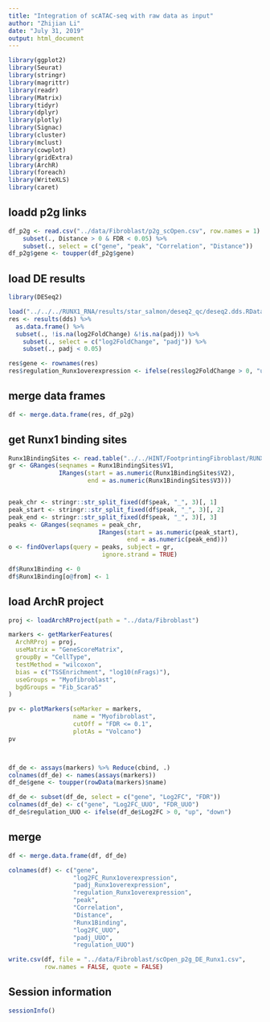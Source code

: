 ```yaml
---
title: "Integration of scATAC-seq with raw data as input"
author: "Zhijian Li"
date: "July 31, 2019"
output: html_document
---
```


```r
library(ggplot2)
library(Seurat)
library(stringr)
library(magrittr)
library(readr)
library(Matrix)
library(tidyr)
library(dplyr)
library(plotly)
library(Signac)
library(cluster)
library(mclust)
library(cowplot)
library(gridExtra)
library(ArchR)
library(foreach)
library(WriteXLS)
library(caret)
```


## loadd p2g links
```r
df_p2g <- read.csv("../data/Fibroblast/p2g_scOpen.csv", row.names = 1) %>%
    subset(., Distance > 0 & FDR < 0.05) %>%
    subset(., select = c("gene", "peak", "Correlation", "Distance"))
df_p2g$gene <- toupper(df_p2g$gene)
```

## load DE results
```r
library(DESeq2)

load("../../../RUNX1_RNA/results/star_salmon/deseq2_qc/deseq2.dds.RData")
res <- results(dds) %>%
  as.data.frame() %>%
  subset(., !is.na(log2FoldChange) &!is.na(padj)) %>%
    subset(., select = c("log2FoldChange", "padj")) %>%
    subset(., padj < 0.05)

res$gene <- rownames(res)
res$regulation_Runx1overexpression <- ifelse(res$log2FoldChange > 0, "up", "down")
```


## merge data frames
```r
df <- merge.data.frame(res, df_p2g)
```


## get Runx1 binding sites
```r
Runx1BindingSites <- read.table("../../HINT/FootprintingFibroblast/RUNX1.bed")
gr <- GRanges(seqnames = Runx1BindingSites$V1, 
              IRanges(start = as.numeric(Runx1BindingSites$V2),
                      end = as.numeric(Runx1BindingSites$V3)))


peak_chr <- stringr::str_split_fixed(df$peak, "_", 3)[, 1]
peak_start <- stringr::str_split_fixed(df$peak, "_", 3)[, 2]
peak_end <- stringr::str_split_fixed(df$peak, "_", 3)[, 3]
peaks <- GRanges(seqnames = peak_chr,
                         IRanges(start = as.numeric(peak_start),
                                 end = as.numeric(peak_end)))
o <- findOverlaps(query = peaks, subject = gr,
                          ignore.strand = TRUE)

df$Runx1Binding <- 0
df$Runx1Binding[o@from] <- 1
```


## load ArchR project
```r
proj <- loadArchRProject(path = "../data/Fibroblast")

markers <- getMarkerFeatures(
  ArchRProj = proj, 
  useMatrix = "GeneScoreMatrix",
  groupBy = "CellType",
  testMethod = "wilcoxon",
  bias = c("TSSEnrichment", "log10(nFrags)"),
  useGroups = "Myofibroblast",
  bgdGroups = "Fib_Scara5"
)

pv <- plotMarkers(seMarker = markers, 
                  name = "Myofibroblast", 
                  cutOff = "FDR <= 0.1", 
                  plotAs = "Volcano")
pv



df_de <- assays(markers) %>% Reduce(cbind, .)
colnames(df_de) <- names(assays(markers))
df_de$gene <- toupper(rowData(markers)$name)

df_de <- subset(df_de, select = c("gene", "Log2FC", "FDR"))
colnames(df_de) <- c("gene", "Log2FC_UUO", "FDR_UUO")
df_de$regulation_UUO <- ifelse(df_de$Log2FC > 0, "up", "down")
```

## merge
```r
df <- merge.data.frame(df, df_de)

colnames(df) <- c("gene",
                  "log2FC_Runx1overexpression",
                  "padj_Runx1overexpression",
                  "regulation_Runx1overexpression",
                  "peak",
                  "Correlation",
                  "Distance",
                  "Runx1Binding",
                  "log2FC_UUO",
                  "padj_UUO",
                  "regulation_UUO")

write.csv(df, file = "../data/Fibroblast/scOpen_p2g_DE_Runx1.csv",
          row.names = FALSE, quote = FALSE)
```



## Session information
```r
sessionInfo()
```
